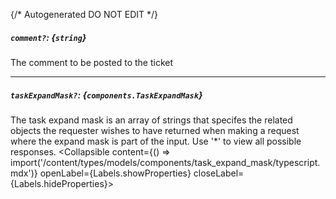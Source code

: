 {/* Autogenerated DO NOT EDIT  */}

##### `comment?`: *{`string`}*
The comment to be posted to the ticket

---
##### `taskExpandMask?`: *{`components.TaskExpandMask`}*
The task expand mask is an array of strings that specifes the related objects the requester wishes to have returned when making a request where the expand mask is part of the input. Use '\*' to view all possible responses.
<Collapsible content={() => import('/content/types/models/components/task_expand_mask/typescript.mdx')} openLabel={Labels.showProperties} closeLabel={Labels.hideProperties}>
</Collapsible>


